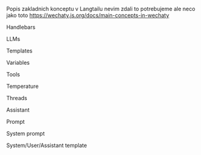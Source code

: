 Popis zakladnich konceptu v Langtailu nevim zdali to potrebujeme ale neco jako toto https://wechaty.js.org/docs/main-concepts-in-wechaty

Handlebars

LLMs

Templates

Variables

Tools

Temperature

Threads

Assistant

Prompt

System prompt

System/User/Assistant template